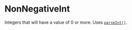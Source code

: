 # NonNegativeInt

Integers that will have a value of 0 or more. Uses
[`parseInt()`](https://developer.mozilla.org/en-US/docs/Web/JavaScript/Reference/Global_Objects/parseInt).
